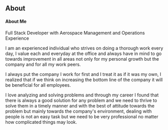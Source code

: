 ## About

#### About Me

Full Stack Developer with Aerospace Management and Operations Experience

I am an experienced individual who strives on doing a thorough work every day, I value each and everyday at the office and always have in mind to go towards improvement in all areas not only for my personal growth but the company and for all my work peers.

I always put the company I work for first and I treat it as if it was my own, I realized that if we think on increasing the bottom line of the company it will be beneficial for all employees.

I love analyzing and solving problems and through my career I found that there is always a good solution for any problem and we need to thrive to solve them in a timely manner and with the best of attitude towards the problem but mainly towards the company's environment, dealing with people is not an easy task but we need to be very professional no matter how complicated things may look.
